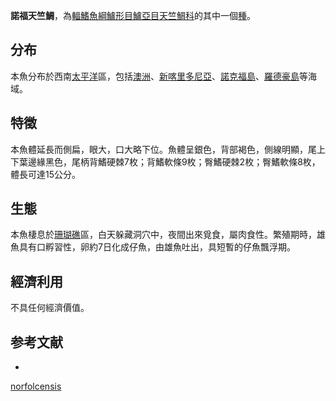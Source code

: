 {{Speciesbox
| name = 諾福天竺鯛
| status = NE
| genus = Apogon
| species = norfolcensis
| authority = [[Ogilby|Ogilby]], 1888
| synonyms = 
}}
'''諾福天竺鯛'''，為[[輻鰭魚綱|輻鰭魚綱]][[鱸形目|鱸形目]][[鱸亞目|鱸亞目]][[天竺鯛科|天竺鯛科]]的其中一個[[種|種]]。

==分布==
本魚分布於西南[[太平洋|太平洋]]區，包括[[澳洲|澳洲]]、[[新喀里多尼亞|新喀里多尼亞]]、[[諾克福島|諾克福島]]、[[羅德豪島|羅德豪島]]等海域。

==特徵==
本魚體延長而側扁，眼大，口大略下位。魚體呈銀色，背部褐色，側線明顯，尾上下葉邊緣黑色，尾柄背鰭硬棘7枚；背鰭軟條9枚；臀鰭硬棘2枚；臀鰭軟條8枚，體長可達15公分。

==生態==
本魚棲息於[[珊瑚礁|珊瑚礁]]區，白天躲藏洞穴中，夜間出來覓食，屬肉食性。繁殖期時，雄魚具有口孵習性，卵約7日化成仔魚，由雄魚吐出，具短暫的仔魚飄浮期。

==經濟利用==
不具任何經濟價值。

==参考文献==
*{{FishBase_species|genus=Apogon|species=norfolcensis|year=2011|month=12}}
{{Taxonbar|from=Q591961}}

[[Category:天竺鯛屬|norfolcensis]]